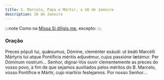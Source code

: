 ```yaml
---
title: S. Marcelo, Papa e Mártir, a 16 de Janeiro
description: 16 de Janeiro
---
```


:::note
Como na [Missa Si díligis me](/missal/comum/sumospontifices), excepto:
:::

### Oração

<div class="side-by-side not-content">
  <span>
    Preces pópuli tui, quǽsumus, Dómine, cleménter exáudi: ut beáti Marcélli Mártyris tui atque
    Pontíficis méritis adjuvémur, cujus passióne lætámur. Per Dóminum nostrum...
  </span>
  <span>
    Senhor, dignai-Vos ouvir clementemente as preces do vosso povo, a fim de que sejamos auxiliados
    pelos méritos do B. Marcelo, vosso Pontífice e Mártir, cujo martírio festejamos. Por nosso
    Senhor...
  </span>
</div>
